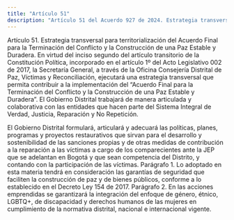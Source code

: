 ```yaml
---
title: "Artículo 51"
description: "Artículo 51 del Acuerdo 927 de 2024. Estrategia transversal para territorialización del Acuerdo Final para la Terminación del Conflict..."
---
```


Artículo 51. Estrategia transversal para territorialización del Acuerdo Final para la Terminación del Conflicto y la Construcción de una Paz Estable y Duradera. En virtud del inciso segundo del artículo transitorio de la Constitución Política, incorporado en el artículo 1º del Acto Legislativo 002 de 2017, la Secretaría General, a través de la Oficina Consejería Distrital de Paz, Víctimas y Reconciliación, ejecutará una estrategia transversal que permita contribuir a la implementación del “Acuerdo Final para la Terminación del Conflicto y la Construcción de una Paz Estable y Duradera”.
El Gobierno Distrital trabajará de manera articulada y colaborativa con las entidades que hacen parte del Sistema Integral de Verdad, Justicia, Reparación y No Repetición.
 
El Gobierno Distrital formulará, articulará y adecuará las políticas, planes, programas y proyectos restaurativos que sirvan para el desarrollo y sostenibilidad de las sanciones propias y de otras medidas de contribución a la reparación a las víctimas a cargo de los comparecientes ante la JEP que se adelantan en Bogotá y que sean competencia del Distrito, y contando con la participación de las víctimas.
Parágrafo 1. Lo adoptado en esta materia tendrá en consideración las garantías de seguridad que faciliten la construcción de paz y de bienes públicos, conforme a lo establecido en el Decreto Ley 154 de 2017.
Parágrafo 2. En las acciones emprendidas se garantizará la integración del enfoque de género, étnico, LGBTQ+, de discapacidad y derechos humanos de las mujeres en cumplimiento de la normativa distrital, nacional e internacional vigente.